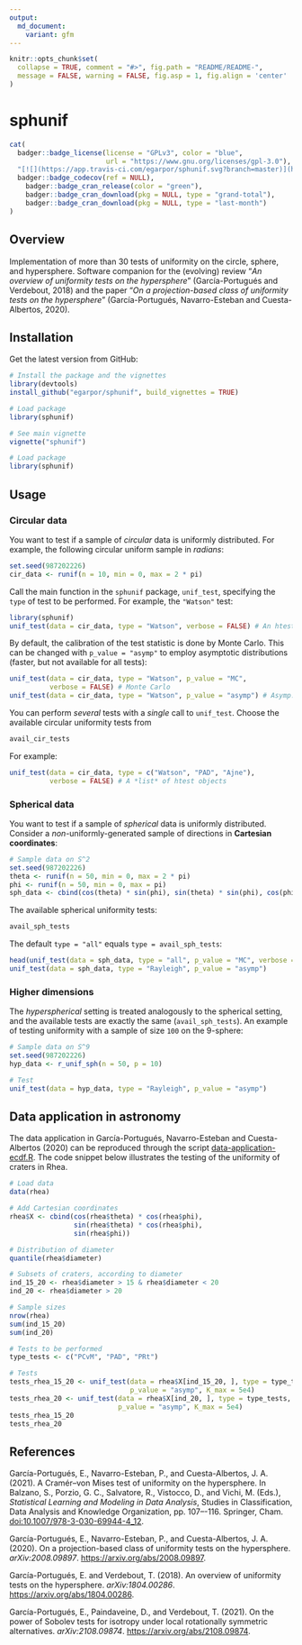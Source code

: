 ```yaml
---
output:
  md_document:
    variant: gfm
---
```


```r
knitr::opts_chunk$set(
  collapse = TRUE, comment = "#>", fig.path = "README/README-",
  message = FALSE, warning = FALSE, fig.asp = 1, fig.align = 'center'
)
```

sphunif
=======

```r
cat(
  badger::badge_license(license = "GPLv3", color = "blue",
                        url = "https://www.gnu.org/licenses/gpl-3.0"),
  "[![](https://app.travis-ci.com/egarpor/sphunif.svg?branch=master)](https://app.travis-ci.com/egarpor/sphunif)",
  badger::badge_codecov(ref = NULL),
	badger::badge_cran_release(color = "green"),
	badger::badge_cran_download(pkg = NULL, type = "grand-total"),
	badger::badge_cran_download(pkg = NULL, type = "last-month")
)
```

<!-- <img src="" alt="sphunif  hexlogo" align="right" width="200" style="padding: 0 15px; float: right;"/> -->

## Overview

Implementation of more than 30 tests of uniformity on the circle, sphere, and hypersphere. Software companion for the (evolving) review "*An overview of uniformity tests on the hypersphere*" (García-Portugués and Verdebout, 2018) and the paper "*On a projection-based class of uniformity tests on the hypersphere*" (García-Portugués, Navarro-Esteban and Cuesta-Albertos, 2020).

## Installation

Get the latest version from GitHub:

```r
# Install the package and the vignettes
library(devtools)
install_github("egarpor/sphunif", build_vignettes = TRUE)

# Load package
library(sphunif)

# See main vignette
vignette("sphunif")
```

```r
# Load package
library(sphunif)
```

## Usage

### Circular data

You want to test if a sample of *circular* data is uniformly distributed. For example, the following circular uniform sample in *radians*:

```r
set.seed(987202226)
cir_data <- runif(n = 10, min = 0, max = 2 * pi)
```

Call the main function in the `sphunif` package, `unif_test`, specifying the `type` of test to be performed. For example, the `"Watson"` test:

```r
library(sphunif)
unif_test(data = cir_data, type = "Watson", verbose = FALSE) # An htest object
```

By default, the calibration of the test statistic is done by Monte Carlo. This can be changed with `p_value = "asymp"` to employ asymptotic distributions (faster, but not available for all tests):

```r
unif_test(data = cir_data, type = "Watson", p_value = "MC",
          verbose = FALSE) # Monte Carlo
unif_test(data = cir_data, type = "Watson", p_value = "asymp") # Asymp. distr.
```

You can perform *several* tests with a *single* call to `unif_test`. Choose the available circular uniformity tests from

```r
avail_cir_tests
```

For example:

```r
unif_test(data = cir_data, type = c("Watson", "PAD", "Ajne"),
          verbose = FALSE) # A *list* of htest objects
```

### Spherical data

You want to test if a sample of *spherical* data is uniformly distributed. Consider a *non*-uniformly-generated sample of directions in **Cartesian coordinates**:

```r
# Sample data on S^2
set.seed(987202226)
theta <- runif(n = 50, min = 0, max = 2 * pi)
phi <- runif(n = 50, min = 0, max = pi)
sph_data <- cbind(cos(theta) * sin(phi), sin(theta) * sin(phi), cos(phi))
```

The available spherical uniformity tests:

```r
avail_sph_tests
```

The default `type = "all"` equals `type = avail_sph_tests`:

```r
head(unif_test(data = sph_data, type = "all", p_value = "MC", verbose = FALSE))
unif_test(data = sph_data, type = "Rayleigh", p_value = "asymp")
```

### Higher dimensions

The *hyperspherical* setting is treated analogously to the spherical setting, and the available tests are exactly the same (`avail_sph_tests`). An example of testing uniformity with a sample of size `100` on the $9$-sphere:

```r
# Sample data on S^9
set.seed(987202226)
hyp_data <- r_unif_sph(n = 50, p = 10)

# Test
unif_test(data = hyp_data, type = "Rayleigh", p_value = "asymp")
```

## Data application in astronomy

The data application in García-Portugués, Navarro-Esteban and Cuesta-Albertos (2020) can be reproduced through the script [data-application-ecdf.R](https://github.com/egarpor/sphunif/blob/master/application/data-application-ecdf.R). The code snippet below illustrates the testing of the uniformity of craters in Rhea.

```r
# Load data
data(rhea)

# Add Cartesian coordinates
rhea$X <- cbind(cos(rhea$theta) * cos(rhea$phi),
                sin(rhea$theta) * cos(rhea$phi),
                sin(rhea$phi))

# Distribution of diameter
quantile(rhea$diameter)

# Subsets of craters, according to diameter
ind_15_20 <- rhea$diameter > 15 & rhea$diameter < 20
ind_20 <- rhea$diameter > 20

# Sample sizes
nrow(rhea)
sum(ind_15_20)
sum(ind_20)

# Tests to be performed
type_tests <- c("PCvM", "PAD", "PRt")

# Tests
tests_rhea_15_20 <- unif_test(data = rhea$X[ind_15_20, ], type = type_tests,
                              p_value = "asymp", K_max = 5e4)
tests_rhea_20 <- unif_test(data = rhea$X[ind_20, ], type = type_tests,
                           p_value = "asymp", K_max = 5e4)
tests_rhea_15_20
tests_rhea_20
```

## References

García-Portugués, E., Navarro-Esteban, P., and Cuesta-Albertos, J. A. (2021). A Cramér–von Mises test of uniformity on the hypersphere. In Balzano, S., Porzio, G. C., Salvatore, R., Vistocco, D., and Vichi, M. (Eds.), *Statistical Learning and Modeling in Data Analysis*, Studies in Classification, Data Analysis and Knowledge Organization, pp. 107–-116. Springer, Cham. [doi:10.1007/978-3-030-69944-4_12](https://doi.org/10.1007/978-3-030-69944-4_12).

García-Portugués, E., Navarro-Esteban, P., and Cuesta-Albertos, J. A. (2020). On a projection-based class of uniformity tests on the hypersphere. *arXiv:2008.09897*. <https://arxiv.org/abs/2008.09897>.

García-Portugués, E. and Verdebout, T. (2018). An overview of uniformity tests on the hypersphere. *arXiv:1804.00286*. <https://arxiv.org/abs/1804.00286>.

García-Portugués, E., Paindaveine, D., and Verdebout, T. (2021). On the power of Sobolev tests for isotropy under local rotationally symmetric alternatives. *arXiv:2108.09874*. <https://arxiv.org/abs/2108.09874>.